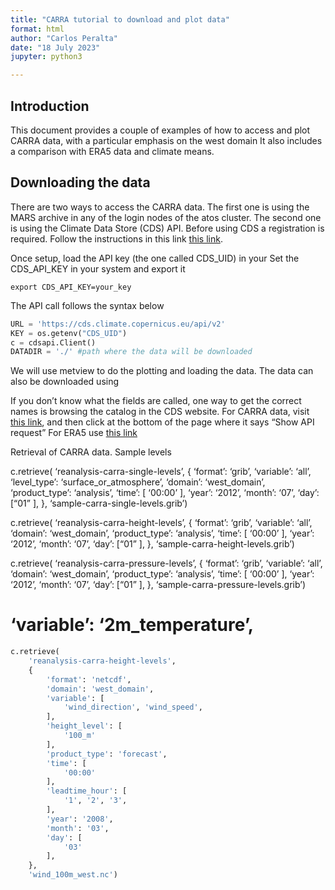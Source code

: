 ```yaml
---
title: "CARRA tutorial to download and plot data"
format: html
author: "Carlos Peralta"
date: "18 July 2023"
jupyter: python3

---
```

## Introduction

This document provides a couple of examples of how
to access and plot CARRA data, with
a particular emphasis on the west domain
It also includes a comparison with ERA5 data
and climate means.


## Downloading the data
There are two ways to access the CARRA data.
The first one is using the MARS archive in any
of the login nodes of the atos cluster.
The second one is using the Climate Data Store (CDS) API.
Before using CDS a registration is required.
Follow the instructions in this link
[this link](https://cds.climate.copernicus.eu/api-how-to).

Once setup, load the API key (the one called CDS_UID) in your
Set the CDS_API_KEY in your system and export it

```
export CDS_API_KEY=your_key
```
The API call follows the syntax below


```python

URL = 'https://cds.climate.copernicus.eu/api/v2'
KEY = os.getenv("CDS_UID")
c = cdsapi.Client()
DATADIR = './' #path where the data will be downloaded
```

We will use metview to do the plotting and loading the data.
The data can also be downloaded using


If you don't know what the fields are called, one way
to get the correct names is browsing the catalog in the CDS
website. 
For CARRA data, visit [this link](https://cds.climate.copernicus.eu/cdsapp#!/dataset/reanalysis-carra-model-levels?tab=form),
and then click at the bottom of the page where it says "Show API request"
For ERA5 use [this link](https://cds.climate.copernicus.eu/cdsapp#!/dataset/reanalysis-era5-single-levels?tab=form)


Retrieval of CARRA data. Sample levels

c.retrieve(
 'reanalysis-carra-single-levels',
    {
        'format': 'grib',
        'variable': 'all',
        'level_type': 'surface_or_atmosphere',
        'domain': 'west_domain',
        'product_type': 'analysis',
        'time': [ '00:00' ],
        'year': '2012',
        'month': '07',
        'day': ["01" ],
    },
    'sample-carra-single-levels.grib')


c.retrieve(
 'reanalysis-carra-height-levels',
    {
        'format': 'grib',
        'variable': 'all',
        'domain': 'west_domain',
        'product_type': 'analysis',
        'time': [ '00:00' ],
        'year': '2012',
        'month': '07',
        'day': ["01" ],
    },
    'sample-carra-height-levels.grib')

c.retrieve(
 'reanalysis-carra-pressure-levels',
    {
        'format': 'grib',
        'variable': 'all',
        'domain': 'west_domain',
        'product_type': 'analysis',
        'time': [ '00:00' ],
        'year': '2012',
        'month': '07',
        'day': ["01" ],
    },
    'sample-carra-pressure-levels.grib')


#        'variable': '2m_temperature',


```python
c.retrieve(
    'reanalysis-carra-height-levels',
    {
        'format': 'netcdf',
        'domain': 'west_domain',
        'variable': [
            'wind_direction', 'wind_speed',
        ],
        'height_level': [
            '100_m'
        ],
        'product_type': 'forecast',
        'time': [
            '00:00'
        ],
        'leadtime_hour': [
            '1', '2', '3',
        ],
        'year': '2008',
        'month': '03',
        'day': [
            '03'
        ],
    },
    'wind_100m_west.nc')


```


